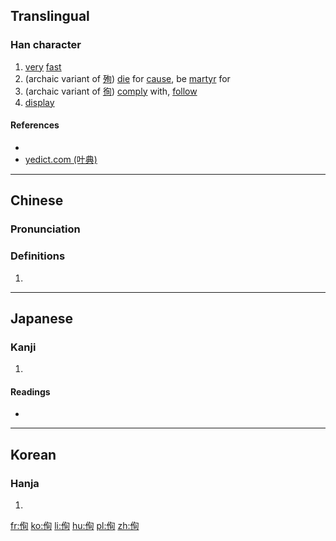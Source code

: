 ==Translingual==

===Han character===
{{Han char|rn=9|rad=人|as=06|sn=8|four=2722<sub>0</sub>|canj=人心日 (OPA)|ids=⿰[[亻]][[旬]]}}

# [[very]] [[fast]]
# (archaic variant of [[殉]]) [[die]] for [[cause]], be [[martyr]] for
# (archaic variant of [[徇]]) [[comply]] with, [[follow]]
# [[display]]

====References====
* {{Han ref|kx=0102.150|dkj=00604|dj=0216.130|hdz=10151.030|uh=4F9A|ud=20378|bh=CBC0|bd=52160}}
*[http://yedict.com/htm/4F/4F9A.htm yedict.com (叶典)]

----

==Chinese==
{{zh-forms}}

===Pronunciation===
{{zh-pron
|m=xùn
|c=seon1,seon6
|mc=y
|oc=y
|ma=
|cat=a
}}

===Definitions===
# {{rfdef|lang=zh}}

----

==Japanese==

===Kanji===
{{ja-kanji|grade=|rs=人06}}

# {{defn|lang=ja|sort=人06}}

====Readings====
* {{ja-readings|on=[[しゅん]] (shun), [[じゅん]] (jun)|kun=[[すみやか]] (sumiyaka), [[しめす]] (shimesu), [[となえる]] (tonaeru), [[ふかい]] (fukai), [[つかふ]] (tsukafu)}}

----

==Korean==

===Hanja===
{{ko-hanja|hangeul=순|rv=sun|mr=sun}}

# {{defn|lang=ko|sort=人06}}

[[fr:侚]]
[[ko:侚]]
[[li:侚]]
[[hu:侚]]
[[pl:侚]]
[[zh:侚]]
